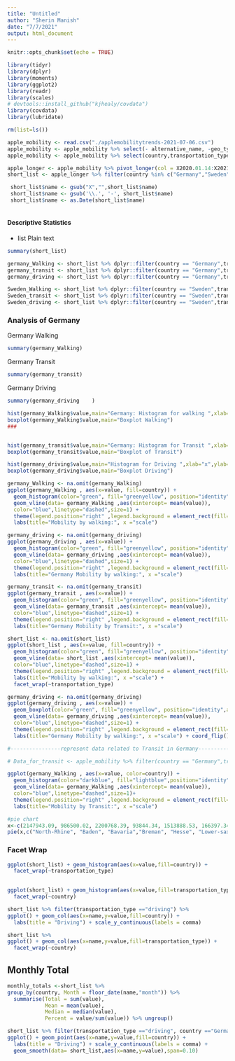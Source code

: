 ```yaml
---
title: "Untitled"
author: "Sherin Manish"
date: "7/7/2021"
output: html_document
---
```


```r
knitr::opts_chunk$set(echo = TRUE)
```


```r
library(tidyr)
library(dplyr)
library(moments)
library(ggplot2)
library(readr)
library(scales)
# devtools::install_github("kjhealy/covdata")
library(covdata)
library(lubridate)

```
```r
rm(list=ls())

apple_mobility <- read.csv("./applemobilitytrends-2021-07-06.csv")
apple_mobility <- apple_mobility %>% select(- alternative_name, -geo_type, -alternative_name, -region,-sub.region)
apple_mobility <- apple_mobility %>% select(country,transportation_type,X2020.01.14:X2021.07.06)

apple_longer <- apple_mobility %>% pivot_longer(col = X2020.01.14:X2021.07.06)
short_list <- apple_longer %>% filter(country %in% c("Germany","Sweden"))
```
```r
 short_list$name <- gsub("X","",short_list$name)
 short_list$name <- gsub('\\.', '-', short_list$name)
 short_list$name <- as.Date(short_list$name)
 
```

#### Descriptive Statistics
* list
Plain text

```r
summary(short_list)
```



```r
germany_Walking <- short_list %>% dplyr::filter(country == "Germany",transportation_type == "walking")  
germany_transit <- short_list %>% dplyr::filter(country == "Germany",transportation_type == "transit") 
germany_driving <- short_list %>% dplyr::filter(country == "Germany",transportation_type == "driving")

```

```r
Sweden_Walking <- short_list %>% dplyr::filter(country == "Sweden",transportation_type == "walking")  
Sweden_transit <- short_list %>% dplyr::filter(country == "Sweden",transportation_type == "transit") 
Sweden_driving <- short_list %>% dplyr::filter(country == "Sweden",transportation_type == "driving")

```

### Analysis of Germany
Germany Walking
```r
summary(germany_Walking)
```

Germany Transit

```r
summary(germany_transit)
```

Germany Driving

```r
summary(germany_driving    )
```


```r
hist(germany_Walking$value,main="Germany: Histogram for walking ",xlab="x",ylab="Frequency",col=5)
boxplot(germany_Walking$value,main="Boxplot Walking")
###


hist(germany_transit$value,main="Germany: Histogram for Transit ",xlab="x",ylab="Frequency",col=5)
boxplot(germany_transit$value,main="Boxplot of Transit")

hist(germany_driving$value,main="Histogram for Driving ",xlab="x",ylab="Frequency",col=5)
boxplot(germany_driving$value,main="Boxplot Driving")

```

```r

germany_Walking <- na.omit(germany_Walking)
ggplot(germany_Walking , aes(x=value, fill=country)) + 
  geom_histogram(color="green", fill="greenyellow", position="identity",alpha=0.5) +
  geom_vline(data= germany_Walking ,aes(xintercept= mean(value)), 
  color="blue",linetype="dashed",size=1) +
  theme(legend.position="right" ,legend.background = element_rect(fill="lightblue",size=0.5, linetype="solid"))+
  labs(title="Mobility by walking:", x ="scale")

```

```r

germany_driving <- na.omit(germany_driving)
ggplot(germany_driving , aes(x=value)) + 
  geom_histogram(color="green", fill="greenyellow", position="identity",alpha=0.5) +
  geom_vline(data= germany_driving ,aes(xintercept= mean(value)), 
  color="blue",linetype="dashed",size=1) +
  theme(legend.position="right" ,legend.background = element_rect(fill="lightblue",size=0.5, linetype="solid"))+
  labs(title="Germany Mobility by walking:", x ="scale")

```

```r

germany_transit <- na.omit(germany_transit)
ggplot(germany_transit , aes(x=value)) + 
  geom_histogram(color="green", fill="greenyellow", position="identity",alpha=0.5) +
  geom_vline(data= germany_transit ,aes(xintercept= mean(value)), 
  color="blue",linetype="dashed",size=1) +
  theme(legend.position="right" ,legend.background = element_rect(fill="lightblue",size=0.5, linetype="solid"))+
  labs(title="Germany Mobility by Transit:", x ="scale")

```



```r

short_list <- na.omit(short_list)
ggplot(short_list , aes(x=value, fill=country)) + 
  geom_histogram(color="green", fill="greenyellow", position="identity",alpha=0.5) +
  geom_vline(data= short_list ,aes(xintercept= mean(value)), 
  color="blue",linetype="dashed",size=1) +
  theme(legend.position="right" ,legend.background = element_rect(fill="lightblue",size=0.5, linetype="solid"))+
  labs(title="Mobility by walking:", x ="scale") +
  facet_wrap(~transportation_type)

```

```r

germany_driving <- na.omit(germany_driving)
ggplot(germany_driving , aes(x=value)) + 
  geom_boxplot(color="green", fill="greenyellow", position="identity",alpha=0.5) +
  geom_vline(data= germany_driving ,aes(xintercept= mean(value)), 
  color="blue",linetype="dashed",size=1) +
  theme(legend.position="right" ,legend.background = element_rect(fill="lightblue",size=0.5, linetype="solid"))+
  labs(title="Germany Mobility by walking:", x ="scale") + coord_flip()

```


```r
#----------------represent data related to Transit in Germany------------------------------------

# Data_for_transit <- apple_mobility %>% filter(country == "Germany",transportation_type == "transit")

ggplot(germany_Walking , aes(x=value, color=country)) + 
  geom_histogram(color="darkblue", fill="lightblue",position="identity",alpha=0.5) +
  geom_vline(data= germany_Walking ,aes(xintercept= mean(value)), 
  color="blue",linetype="dashed",size=1)+
  theme(legend.position="right" ,legend.background = element_rect(fill="lightblue", size=0.5, linetype="solid"))+
  labs(title="Mobility by Transit:", x ="scale")
```

```r

#pie chart 
x<-c(2147943.09, 986500.02, 2200768.39, 93844.34, 1513888.53, 166397.34,  913954.98)
pie(x,c("North-Rhine", "Baden", "Bavaria","Breman", "Hesse", "Lower-saxony", "saxony"),col=c(1,2,3,4,5,6,7))

```

### Facet Wrap

```r
ggplot(short_list) + geom_histogram(aes(x=value,fill=country)) +
  facet_wrap(~transportation_type) 
  

ggplot(short_list) + geom_histogram(aes(x=value,fill=transportation_type)) +
  facet_wrap(~country)
```

```r
short_list %>% filter(transportation_type =="driving") %>%
ggplot() + geom_col(aes(x=name,y=value,fill=country)) +
  labs(title = "Driving") + scale_y_continuous(labels = comma)

short_list %>%
ggplot() + geom_col(aes(x=name,y=value,fill=transportation_type)) + 
  facet_wrap(~country)
```

## Monthly Total

```r
monthly_totals <-short_list %>%
group_by(country, Month = floor_date(name,"month")) %>%
  summarise(Total = sum(value),
            Mean = mean(value),
            Median = median(value),
            Percent = value/sum(value)) %>% ungroup()

```

```r
short_list %>% filter(transportation_type =="driving", country =="Germany") %>%
ggplot() + geom_point(aes(x=name,y=value,fill=country)) +
  labs(title = "Driving") + scale_y_continuous(labels = comma) +
  geom_smooth(data= short_list,aes(x=name,y=value),span=0.10)
```